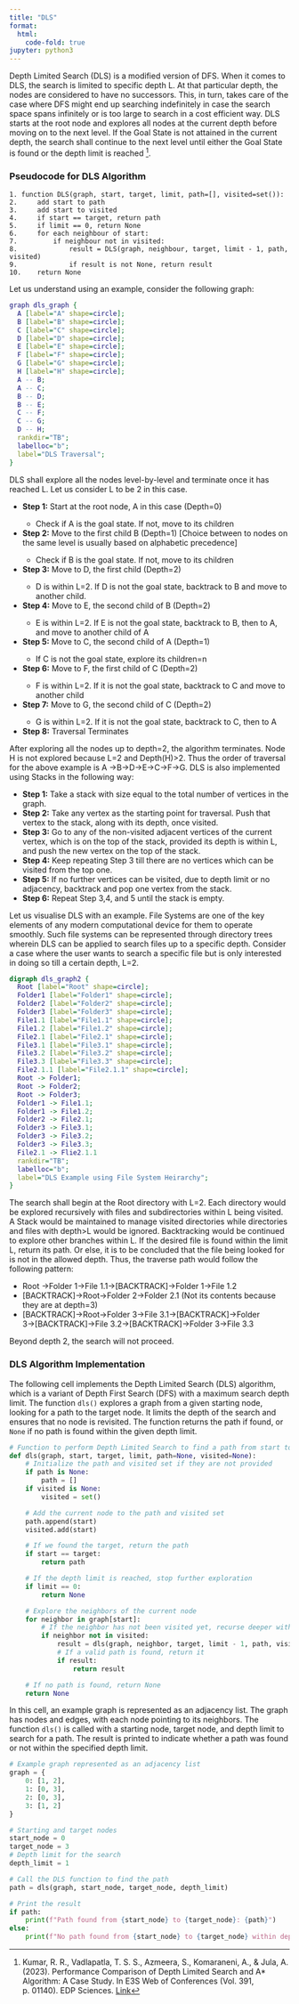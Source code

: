 ```yaml
---
title: "DLS"
format:
  html:
    code-fold: true
jupyter: python3
---
```


<!-- Google tag (gtag.js) -->
<script async src="https://www.googletagmanager.com/gtag/js?id=G-43XXVJQ0JD"></script>
<script>
  window.dataLayer = window.dataLayer || [];
  function gtag(){dataLayer.push(arguments);}
  gtag('js', new Date());

  gtag('config', 'G-43XXVJQ0JD');
</script>

Depth Limited Search (DLS) is a modified version of DFS. When it comes to DLS, the search is limited to specific depth L. At that particular depth, the nodes are considered to have no successors. This, in turn, takes care of the case where DFS might end up searching indefinitely in case the search space spans infinitely or is too large to search in a cost efficient way. DLS starts at the root node and explores all nodes at the current depth before moving on to the next level. If the Goal State is not attained in the current depth, the search shall continue to the next level until either the Goal State is found or the depth limit is reached [^1].

### Pseudocode for DLS Algorithm

```plaintext
1. function DLS(graph, start, target, limit, path=[], visited=set()):
2.     add start to path
3.     add start to visited
4.     if start == target, return path
5.     if limit == 0, return None
6.     for each neighbour of start:
7.         if neighbour not in visited:
8.             result = DLS(graph, neighbour, target, limit - 1, path, visited)
9.             if result is not None, return result
10.    return None
```

Let us understand using an example, consider the following graph:

```dot
graph dls_graph {
  A [label="A" shape=circle];
  B [label="B" shape=circle];
  C [label="C" shape=circle];
  D [label="D" shape=circle];
  E [label="E" shape=circle];
  F [label="F" shape=circle];
  G [label="G" shape=circle];
  H [label="H" shape=circle];
  A -- B;
  A -- C;
  B -- D;
  B -- E;
  C -- F;
  C -- G;
  D -- H;
  rankdir="TB"; 
  labelloc="b";
  label="DLS Traversal";
}
```

DLS shall explore all the nodes level-by-level and terminate once it has reached L. Let us consider L to be 2 in this case.

<ul>
  <li>**Step 1:** Start at the root node, A in this case (Depth=0)</li>
  <ul>
    <li>Check if A is the goal state. If not, move to its children</li>
  </ul>
  <li>**Step 2:** Move to the first child B (Depth=1) [Choice between to nodes on the same level is usually based on alphabetic precedence]</li>
  <ul>
    <li>Check if B is the goal state. If not, move to its children</li>
  </ul>
  <li>**Step 3:** Move to D, the first child (Depth=2)</li>
  <ul>
    <li>D is within L=2. If D is not the goal state, backtrack to B and move to another child.</li>
  </ul>
  <li>**Step 4:** Move to E, the second child of B (Depth=2)</li>
  <ul>
    <li>E is within L=2. If E is not the goal state, backtrack to B, then to A, and move to another child of A</li>
  </ul>
  <li>**Step 5:** Move to C, the second child of A (Depth=1)</li>
  <ul>
    <li>If C is not the goal state, explore its children=n</li>
  </ul>
  <li>**Step 6:** Move to F, the first child of C (Depth=2)</li>
  <ul>
    <li>F is within L=2. If it is not the goal state, backtrack to C and move to another child</li>
  </ul>
  <li>**Step 7:** Move to G, the second child of C (Depth=2)</li>
  <ul>
    <li>G is within L=2. If it is not the goal state, backtrack to C, then to A</li>
  </ul>
  <li>**Step 8:** Traversal Terminates</li>
</ul>

After exploring all the nodes up to depth=2, the algorithm terminates. Node H is not explored because L=2 and Depth(H)>2. Thus the order of traversal for the above example is A →B→D→E→C→F→G. DLS is also implemented using Stacks in the following way:

<ul>
  <li>**Step 1:** Take a stack with size equal to the total number of vertices in the graph.</li>
  <li>**Step 2:** Take any vertex as the starting point for traversal. Push that vertex to the stack, along with its depth, once visited.</li>
  <li>**Step 3:** Go to any of the non-visited adjacent vertices of the current vertex, which is on the top of the stack, provided its depth is within L, and push the new vertex on the top of the stack.</li>
  <li>**Step 4:** Keep repeating Step 3 till there are no vertices which can be visited from the top one. </li>
  <li>**Step 5:** If no further vertices can be visited, due to depth limit or no adjacency, backtrack and pop one vertex from the stack.</li>
  <li>**Step 6:** Repeat Step 3,4, and 5 until the stack is empty.</li>
</ul>

Let us visualise DLS with an example. File Systems are one of the key elements of any modern computational device for them to operate smoothly. Such file systems can be represented through directory trees wherein DLS can be applied to search files up to a specific depth. Consider a case where the user wants to search a specific file but is only interested in doing so till a certain depth, L=2. 

```dot
digraph dls_graph2 {
  Root [label="Root" shape=circle];
  Folder1 [label="Folder1" shape=circle];
  Folder2 [label="Folder2" shape=circle];
  Folder3 [label="Folder3" shape=circle];
  File1.1 [label="File1.1" shape=circle];
  File1.2 [label="File1.2" shape=circle];
  File2.1 [label="File2.1" shape=circle];
  File3.1 [label="File3.1" shape=circle];
  File3.2 [label="File3.2" shape=circle];
  File3.3 [label="File3.3" shape=circle];
  File2.1.1 [label="File2.1.1" shape=circle];
  Root -> Folder1;
  Root -> Folder2;
  Root -> Folder3;
  Folder1 -> File1.1;
  Folder1 -> File1.2;
  Folder2 -> File2.1;
  Folder3 -> File3.1;
  Folder3 -> File3.2;
  Folder3 -> File3.3;
  File2.1 -> Flie2.1.1
  rankdir="TB"; 
  labelloc="b";
  label="DLS Example using File System Heirarchy";
}
```

The search shall begin at the Root directory with L=2. Each directory would be explored recursively with files and subdirectories within L being visited. A Stack would be maintained to manage visited directories while directories and files with depth>L would be ignored. Backtracking would be continued to explore other branches within L. If the desired file is found within the limit L, return its path. Or else, it is to be concluded that the file being looked for is not in the allowed depth. Thus, the traverse path would follow the following pattern:

<ul>
  <li>Root →Folder 1→File 1.1→[BACKTRACK]→Folder 1→File 1.2</li>
  <li>[BACKTRACK]→Root→Folder 2→Folder 2.1 (Not its contents because they are at depth=3)</li>
  <li>[BACKTRACK]→Root→Folder 3→File 3.1→[BACKTRACK]→Folder 3→[BACKTRACK]→File 3.2→[BACKTRACK]→Folder 3→File 3.3</li>
</ul>

Beyond depth 2, the search will not proceed. 

### DLS Algorithm Implementation

The following cell implements the Depth Limited Search (DLS) algorithm, which is a variant of Depth First Search (DFS) with a maximum search depth limit. The function `dls()` explores a graph from a given starting node, looking for a path to the target node. It limits the depth of the search and ensures that no node is revisited. The function returns the path if found, or `None` if no path is found within the given depth limit.

```python
# Function to perform Depth Limited Search to find a path from start to target
def dls(graph, start, target, limit, path=None, visited=None):
    # Initialize the path and visited set if they are not provided
    if path is None:
        path = []
    if visited is None:
        visited = set()

    # Add the current node to the path and visited set
    path.append(start)
    visited.add(start)

    # If we found the target, return the path
    if start == target:
        return path

    # If the depth limit is reached, stop further exploration
    if limit == 0:
        return None

    # Explore the neighbors of the current node
    for neighbor in graph[start]:
        # If the neighbor has not been visited yet, recurse deeper with reduced limit
        if neighbor not in visited:
            result = dls(graph, neighbor, target, limit - 1, path, visited)
            # If a valid path is found, return it
            if result:
                return result

    # If no path is found, return None
    return None
```

In this cell, an example graph is represented as an adjacency list. The graph has nodes and edges, with each node pointing to its neighbors. The function `dls()` is called with a starting node, target node, and depth limit to search for a path. The result is printed to indicate whether a path was found or not within the specified depth limit.

```python
# Example graph represented as an adjacency list
graph = {
    0: [1, 2],
    1: [0, 3],
    2: [0, 3],
    3: [1, 2]
}

# Starting and target nodes
start_node = 0
target_node = 3
# Depth limit for the search
depth_limit = 1

# Call the DLS function to find the path
path = dls(graph, start_node, target_node, depth_limit)

# Print the result
if path:
    print(f"Path found from {start_node} to {target_node}: {path}")
else:
    print(f"No path found from {start_node} to {target_node} within depth limit {depth_limit}")
```

[^1]: Kumar, R. R., Vadlapatla, T. S. S., Azmeera, S., Komaraneni, A., & Jula, A. (2023). Performance Comparison of Depth Limited Search and A* Algorithm: A Case Study. In E3S Web of Conferences (Vol. 391, p. 01140). EDP Sciences. [Link](https://www.e3s-conferences.org/articles/e3sconf/pdf/2023/28/e3sconf_icmed-icmpc2023_01140.pdf)